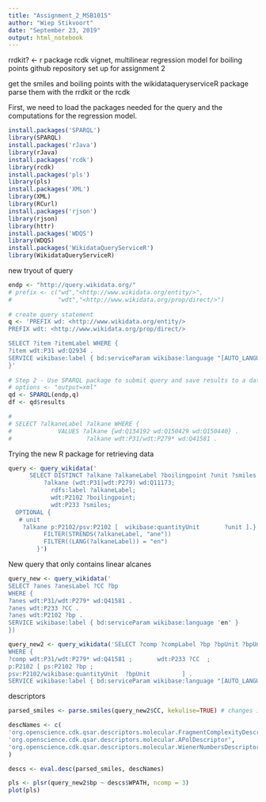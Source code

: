 ```yaml
---
title: "Assignment_2_MSB1015"
author: "Wiep Stikvoort"
date: "September 23, 2019"
output: html_notebook
---
```

rrdkit? <- r package
rcdk vignet, multilinear regression model for boiling points
github repository set up for assignment 2

get the smiles and boiling points with the wikidataqueryserviceR package
parse them with the rrdkit or the rcdk

First, we need to load the packages needed for the query and the computations for the regression model. 
```r
install.packages('SPARQL')
library(SPARQL)
install.packages('rJava')
library(rJava)
install.packages('rcdk')
library(rcdk)
install.packages('pls')
library(pls)
install.packages('XML')
library(XML)
library(RCurl)
install.packages('rjson')
library(rjson)
library(httr)
install.packages('WDQS')
library(WDQS)
install.packages('WikidataQueryServiceR')
library(WikidataQueryServiceR)

```


new tryout of query
```r
endp <- "http://query.wikidata.org/"
# prefix <- c("wd","<http://www.wikidata.org/entity/>",
#             "wdt","<http://www.wikidata.org/prop/direct/>")
 
# create query statement
q <- 'PREFIX wd: <http://www.wikidata.org/entity/>
PREFIX wdt: <http://www.wikidata.org/prop/direct/>

SELECT ?item ?itemLabel WHERE {
?item wdt:P31 wd:Q2934 .
SERVICE wikibase:label { bd:serviceParam wikibase:language "[AUTO_LANGUAGE],en". }
}'
 
# Step 2 - Use SPARQL package to submit query and save results to a data frame
# options <- "output=xml" 
qd <- SPARQL(endp,q)
df <- qd$results

# 
# SELECT ?alkaneLabel ?alkane WHERE {
#             VALUES ?alkane {wd:Q134192 wd:Q150429 wd:Q150440} .
#                     ?alkane wdt:P31/wdt:P279* wd:Q41581 .
```


Trying the new R package for retrieving data

```r
query <- query_wikidata('
      SELECT DISTINCT ?alkane ?alkaneLabel ?boilingpoint ?unit ?smiles WHERE {
          ?alkane (wdt:P31|wdt:P279) wd:Q11173;
            rdfs:label ?alkaneLabel;
            wdt:P2102 ?boilingpoint;
            wdt:P233 ?smiles;
  OPTIONAL {
   # unit 
    ?alkane p:P2102/psv:P2102 [  wikibase:quantityUnit       ?unit ].}
          FILTER(STRENDS(?alkaneLabel, "ane"))
          FILTER((LANG(?alkaneLabel)) = "en")
        }')

```
New query that only contains linear alcanes
```r
query_new <- query_wikidata('
SELECT ?anes ?anesLabel ?CC ?bp
WHERE {
?anes wdt:P31/wdt:P279* wd:Q41581 .
?anes wdt:P233 ?CC .
?anes wdt:P2102 ?bp .
SERVICE wikibase:label { bd:serviceParam wikibase:language 'en' }
})
```


``` r
query_new2 <- query_wikidata('SELECT ?comp ?compLabel ?bp ?bpUnit ?bpUnitLabel ?CC
WHERE {   
?comp wdt:P31/wdt:P279* wd:Q41581 ;       wdt:P233 ?CC  ;
p:P2102 [ ps:P2102 ?bp ;  
psv:P2102/wikibase:quantityUnit  ?bpUnit         ] .  
SERVICE wikibase:label { bd:serviceParam wikibase:language "[AUTO_LANGUAGE],en". } }')
```

descriptors 
```r
parsed_smiles <- parse.smiles(query_new2$CC, kekulise=TRUE) # changes it into a format IAtomContainer

descNames <- c(
'org.openscience.cdk.qsar.descriptors.molecular.FragmentComplexityDescriptor',
'org.openscience.cdk.qsar.descriptors.molecular.APolDescriptor',
'org.openscience.cdk.qsar.descriptors.molecular.WienerNumbersDescriptor'
)

descs <- eval.desc(parsed_smiles, descNames)

```

``` r
pls <- plsr(query_new2$bp ~ descs$WPATH, ncomp = 3)
plot(pls)
```

